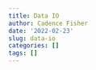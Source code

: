 ```yaml
---
title: Data IO
author: Cadence Fisher
date: '2022-02-23'
slug: data-io
categories: []
tags: []
---
```

